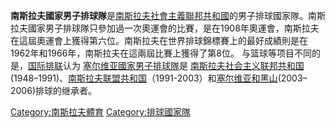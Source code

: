 {{unreferenced|time=2015-07-17T11:38:28+00:00}}
'''南斯拉夫國家男子排球隊'''是[[南斯拉夫社會主義聯邦共和國|南斯拉夫社會主義聯邦共和國]]的男子排球國家隊。南斯拉夫國家男子排球隊只參加過一次奧運會的比賽，是在1908年奧運會，南斯拉夫在這屆奧運會上獲得第六位。南斯拉夫在世界排球錦標賽上的最好成績則是在1962年和1966年，南斯拉夫在這兩屆比賽上獲得了第8位。
与篮球等项目不同的是，[[国际排联|国际排联]]认为 [[塞尔维亚國家男子排球隊|塞尔维亚國家男子排球隊]]是 [[南斯拉夫社会主义联邦共和国|南斯拉夫社会主义联邦共和国]] (1948–1991)、[[南斯拉夫联盟共和国|南斯拉夫联盟共和国]]（1991-2003）和[[塞尔维亚和黑山|塞尔维亚和黑山]](2003–2006)排球的继承者。
[[Category:南斯拉夫體育|Category:南斯拉夫體育]]
[[Category:排球國家隊|Category:排球國家隊]]